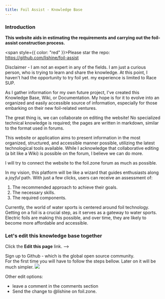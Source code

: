 ```yaml
---
title: Foil Assist - Knowledge Base
---
```


### Introduction

**This website aids in estimating the requirements and carrying out the foil-assist construction process.**

<span style={{ color: "red" }}>Please star the repo:</span>
https://github.com/lishine/foil-assist

Disclaimer - I am not an expert in any of the fields. I am just a curious person, who is trying to learn and share the knowledge. At this point, I haven't had the opportunity to try foil yet. my experience is limited to Race SUP.

As I gather information for my own future project, I've created this Knowledge Base, Wiki, or Documentation. My hope is for it to evolve into an organized and easily accessible source of information, especially for those embarking on their new foil-related ventures.

The great thing is, we can collaborate on editing the website! No specialized technical knowledge is required; the pages are written in markdown, similar to the format used in forums.

This website or application aims to present information in the most organized, structured, and accessible manner possible, utilizing the latest technological tools available. While I acknowledge that collaborative editing (a bit like a Wiki) is possible on the forum, I believe we can do more.

I will try to connect the website to the foil.zone forum as much as possible.

In my vision, this platform will be like a wizard that guides enthusiasts along a _joyful_ path. With just a few clicks, users can receive an assessment of:

1. The recommended approach to achieve their goals.
2. The necessary skills.
3. The required components.

Currently, the world of water sports is centered around foil technology. Getting on a foil is a crucial step, as it serves as a gateway to water sports. Electric foils are making this possible, and over time, they are likely to become more affordable and accessible.

### Let's edit this knowledge base together

Click the **Edit this page** link. -->

Sign up to Github - which is the global open source community. \
For the first time you will have to follow the steps bellow. Later on it will be much simpler.
![](/how-to-pr/t3.png)

Other edit options:

- leave a comment in the comments section
- Send the change to @lishine on foil.zone.
